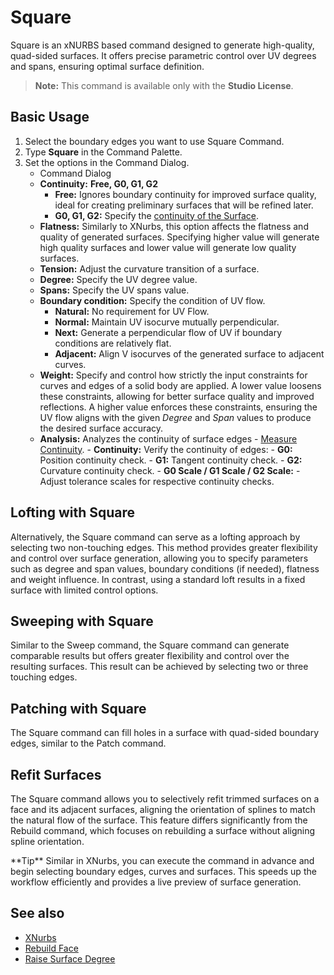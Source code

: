 
# Square 

<Reference shortcut="" command="Square" button="" />

Square is an xNURBS based command designed to generate high-quality, quad-sided surfaces. It offers precise parametric control over UV degrees and spans, ensuring optimal surface definition. 

> **Note:** This command is available only with the **Studio License**.

## Basic Usage

1. Select the boundary edges you want to use Square Command.
2. Type **Square** in the Command Palette.
3. Set the options in the Command Dialog.
   - <Kst>Command Dialog</Kst>
   - **Continuity:** **Free, G0, G1, G2**
      - **Free:** Ignores boundary continuity for improved surface quality, ideal for creating preliminary surfaces that will be refined later.
      - **G0, G1, G2:** Specify the [continuity of the Surface](/cad-essentials/continuity-curve-and-surface).
   - **Flatness:** Similarly to XNurbs, this option affects the flatness and quality of generated surfaces. Specifying higher value will generate high quality surfaces and lower value will generate low quality surfaces.
   - **Tension:** Adjust the curvature transition of a surface.
   - **Degree:** Specify the UV degree value.
   - **Spans:** Specify the UV spans value.
   - **Boundary condition:** Specify the condition of UV flow.
        - **Natural:** No requirement for UV Flow.
        - **Normal:** Maintain UV isocurve mutually perpendicular.
        - **Next:** Generate a perpendicular flow of UV if boundary conditions are relatively flat.
        - **Adjacent:** Align V isocurves of the generated surface to adjacent curves. 
   - **Weight:** Specify and control how strictly the input constraints for curves and edges of a solid body are applied. A lower value loosens these constraints, allowing for better surface quality and improved reflections. A higher value enforces these constraints, ensuring the UV flow aligns with the given *Degree* and *Span* values to produce the desired surface accuracy.
   - **Analysis:** Analyzes the continuity of surface edges - [Measure Continuity](/solid/measure-continuity).
         - **Continuity:** Verify the continuity of edges:
            - **G0:** Position continuity check.
            - **G1:** Tangent continuity check.
            - **G2:** Curvature continuity check.
         - **G0 Scale / G1 Scale / G2 Scale:** 
            - Adjust tolerance scales for respective continuity checks.

<VideoPlayer fileName="square"/>

## Lofting with Square
  
Alternatively, the Square command can serve as a lofting approach by selecting two non-touching edges. This method provides greater flexibility and control over surface generation, allowing you to specify parameters such as degree and span values, boundary conditions (if needed), flatness and weight influence. In contrast, using a standard loft results in a fixed surface with limited control options.

<VideoPlayer fileName="square-1"/>

## Sweeping with Square

Similar to the Sweep command, the Square command can generate comparable results but offers greater flexibility and control over the resulting surfaces. This result can be achieved by selecting two or three touching edges.

<VideoPlayer fileName="square-2"/>

## Patching with Square

The Square command can fill holes in a surface with quad-sided boundary edges, similar to the Patch command.   

<VideoPlayer fileName="square-3"/>

## Refit Surfaces

The Square command allows you to selectively refit trimmed surfaces on a face and its adjacent surfaces, aligning the orientation of splines to match the natural flow of the surface. This feature differs significantly from the Rebuild command, which focuses on rebuilding a surface without aligning spline orientation.  

<VideoPlayer fileName="square-5"/>

<Callout type="info" emoji="💡">
**Tip**     
Similar in XNurbs, you can execute the command in advance and begin selecting boundary edges, curves and surfaces. This speeds up the workflow efficiently and provides a live preview of surface generation. 
</Callout>
<VideoPlayer fileName="square-4"/>

## See also
- [XNurbs](xnurbs)
- [Rebuild Face](rebuild-face)
- [Raise Surface Degree](raise-surface-degree)